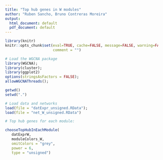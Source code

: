 ```yaml
---
title: "Top hub genes in W modules"
author: "Ruben Sancho, Bruno Contreras Moreira"
output:
  html_document: default
  pdf_document: default
---
```


```r
library(knitr)
knitr::opts_chunk$set(eval=TRUE, cache=FALSE, message=FALSE, warning=FALSE,
                      comment = "")
```

```r
# Load the WGCNA package
library(WGCNA);
library(cluster);
library(ggplot2)
options(stringsAsFactors = FALSE);
allowWGCNAThreads();

getwd()
setwd(".")

# Load data and networks
load(file = "datExpr_unsigned.RData");
load(file = "net_W_unsigned.RData")
```

```r
# Top hub genes for each module:

chooseTopHubInEachModule(
   datExprW,
   moduleColors_W,
   omitColors = "grey",
   power = 6,
   type = "unsigned")
```

